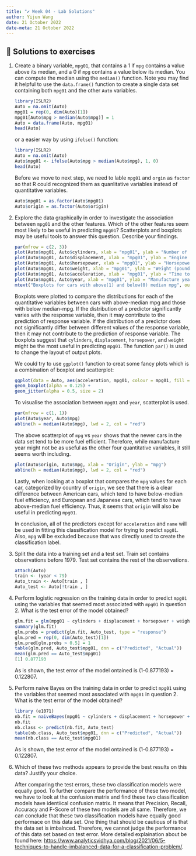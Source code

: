 ```yaml
---
title: "✔️ Week 04 - Lab Solutions"
author: Yijun Wang
date: 21 October 2022
date-meta: 21 October 2022
---
```


## 🔑 Solutions to exercises

1. Create a binary variable, `mpg01`, that contains a 1 if `mpg` contains a value above its median, and a 0 if `mpg` contains a value below its median. You can compute the median using the `median()` function. Note you may find it helpful to use the `data.frame()` function to create a single data set containing both `mpg01` and the other `Auto` variables.

    ```r
    library(ISLR2)
    Auto = na.omit(Auto)
    mpg01 = rep(0, dim(Auto)[1])
    mpg01[Auto$mpg > median(Auto$mpg)] = 1
    Auto = data.frame(Auto, mpg01)
    head(Auto)
    ```

    or a easier way by using `ifelse()` function:

    ```r
    library(ISLR2)
    Auto = na.omit(Auto)
    Auto$mpg01 <- ifelse(Auto$mpg > median(Auto$mpg), 1, 0)
    head(Auto)
    ```

    Before we move to next step, we need to lable `mpg01` and `orgin` as `factor` so that R could recognized them as quanlitative variables instead of quantitative variables.
    
    ```r
    Auto$mpg01 = as.factor(Auto$mpg01)
    Auto$origin = as.factor(Auto$origin)
    ```
2. Explore the data graphically in order to investigate the association between `mpg01` and the other features. Which of the other features seem most likely to be useful in predicting `mpg01`? Scatterplots and boxplots may be useful tools to answer this question. Describe your findings.

    ```r
    par(mfrow = c(2, 3))
    plot(Auto$mpg01, Auto$cylinders, xlab = "mpg01", ylab = "Number of engine cylinders")
    plot(Auto$mpg01, Auto$displacement, xlab = "mpg01", ylab = "Engine displacement (cubic inches)")
    plot(Auto$mpg01, Auto$horsepower, xlab = "mpg01", ylab = "Horsepower")
    plot(Auto$mpg01, Auto$weight, xlab = "mpg01", ylab = "Weight (pounds)")
    plot(Auto$mpg01, Auto$acceleration, xlab = "mpg01", ylab = "Time to reach 60mpg (seconds)")
    plot(Auto$mpg01, Auto$year, xlab = "mpg01", ylab = "Manufacture year")
    mtext("Boxplots for cars with above(1) and below(0) median mpg", outer = TRUE, line = -3)
    ```

    Boxplots were plotted to compare the distributions for each of the quantitative variables between cars with above-median mpg and those with below median-mpg. If the distribution of a predictor significantly varies with the response variable, then it may contribute to the prediction of response variable. If the distribution of a predictor does not significantly differ between different values of the response variable, then it may not contribute to the prediction of response variable. The boxplots suggest that `cylinders`, `displacement`, `horsepower`, and `weight` might be the most useful in predicting `mpg01`. The function `par()` is used to change the layout of output plots. 

    We could try to use `ggplot()` function to creat some fancy plots which is a combination of boxplot and scatterplot:

    ```r
    ggplot(data = Auto, aes(acceleration, mpg01, colour = mpg01, fill = mpg01)) +
    geom_boxplot(alpha = 0.125) +
    geom_jitter(alpha = 0.5, size = 2)  
    ``` 

    To visualise the association between `mpg01` and `year`, scatterplot is used.

    ```r
    par(mfrow = c(1, 1))
    plot(Auto$year, Auto$mpg)
    abline(h = median(Auto$mpg), lwd = 2, col = "red")
    ```

    The above scatterplot of `mpg` vs `year` shows that the newer cars in the data set tend to be more fuel efficient. Therefore, while manufacture year might not be as useful as the other four quantitative variables, it still seems worth including.

    ```r
    plot(Auto$origin, Auto$mpg, xlab = "Origin", ylab = "mpg")
    abline(h = median(Auto$mpg), lwd = 2, col = "red")
    ```

    Lastly, when looking at a boxplot that compares the `mpg` values for each car, categorized by country of `origin`, we see that there is a clear difference between American cars, which tend to have below-median fuel efficiency, and European and Japanese cars, which tend to have above-median fuel efficiency. Thus, it seems that `origin` will also be useful in predicting `mpg01`.

    In conclusion, all of the predictors except for `acceleration` and `name` will be used in fitting this classification model for trying to predict `mpg01`. Also, `mpg` will be excluded because that was directly used to create the classification label.
    
3. Split the data into a training set and a test set. Train set contains observations before 1979. Test set contains the rest of the observations.

    ```r
    attach(Auto)
    train <- (year < 79)
    Auto_train <- Auto[train , ]
    Auto_test <- Auto[!train , ]
    ```

4. Perform logistic regression on the training data in order to predict `mpg01` using the variables that seemed most associated with `mpg01` in question 2. What is the test error of the model obtained?

    ```r
    glm.fit = glm(mpg01 ~ cylinders + displacement + horsepower + weight + year + origin, data = Auto, subset = train, family = "binomial")
    summary(glm.fit)
    glm.probs = predict(glm.fit, Auto_test, type = "response")
    glm.pred = rep(0, dim(Auto_test)[1])
    glm.pred[glm.probs > 0.5] = 1
    table(glm.pred, Auto_test$mpg01, dnn = c("Predicted", "Actual"))
    mean(glm.pred == Auto_test$mpg01)
    [1] 0.877193
    ```
    
    As is shown, the test error of the model ontained is (1-0.877193) = 0.122807.

5. Perform naive Bayes on the training data in order to predict `mpg01` using the variables that seemed most associated with `mpg01` in question 2. What is the test error of the model obtained?

    ```r
    library (e1071)
    nb.fit = naiveBayes(mpg01 ~ cylinders + displacement + horsepower + weight + year + origin, data = Auto, subset = train)
    nb.fit
    nb.class <- predict(nb.fit, Auto_test)
    table(nb.class, Auto_test$mpg01, dnn = c("Predicted", "Actual"))
    mean(nb.class == Auto_test$mpg01)
    ```
    
    As is shown, the test error of the model ontained is (1-0.877193) = 0.122807.

6. Which of these two methods appears to provide the best results on this data? Justify your choice.

   After comparing the test errors, these two classification models were equally good. To further compare the performance of these two model, we have to look at the confusion matrix and find these two classification models have identiical confusion matrix. It means that Precision, Recall, Accuracy and F-Score of these two models are all same. Therefore, we can conclude that these two classification models have equally good performace on this data set. One thing that should be cautious of is that the data set is imbalnced. Therefore, we cannot judge the performance of this data set based on test error. More detailed explaination about be found here: 
   [https://www.analyticsvidhya.com/blog/2021/06/5-techniques-to-handle-imbalanced-data-for-a-classification-problem/](https://www.analyticsvidhya.com/blog/2021/06/5-techniques-to-handle-imbalanced-data-for-a-classification-problem/).

   